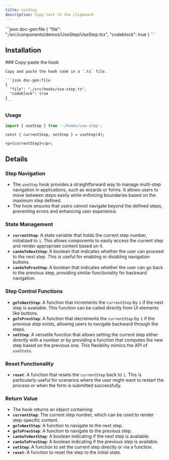 ```yaml
---
title: useStep
description: Copy text to the clipboard
---
```


<ComponentPreview name='use-step'>
```json doc-gen:file
{
  "file": "./src/components/demos/UseStep/UseStep.tsx",
  "codeblock": true
}
```
</ComponentPreview>

## Installation

<Steps>
    
  <Step>
    ### Copy-paste the hook
    
    Copy and paste the hook code in a `.ts` file.

    ```json doc-gen:file
    {
      "file": "./src/hooks/use-step.ts",
      "codeblock": true
    }
    ```

  </Step>

</Steps>

### Usage

```ts
import { useStep } from '~/hooks/use-step';
```

```tsx
const { currentStep, setStep } = useStep(4);

<p>{currentStep}</p>;
```

## Details

### Step Navigation

- The `useStep` hook provides a straightforward way to manage multi-step navigation in applications, such as wizards or forms. It allows users to move between steps easily while enforcing boundaries based on the maximum step defined.
- The hook ensures that users cannot navigate beyond the defined steps, preventing errors and enhancing user experience.

### State Management

- **`currentStep`**: A state variable that holds the current step number, initialized to `1`. This allows components to easily access the current step and render appropriate content based on it.
- **`canGoToNextStep`**: A boolean that indicates whether the user can proceed to the next step. This is useful for enabling or disabling navigation buttons.
- **`canGoToPrevStep`**: A boolean that indicates whether the user can go back to the previous step, providing similar functionality for backward navigation.

### Step Control Functions

- **`goToNextStep`**: A function that increments the `currentStep` by `1` if the next step is available. This function can be called directly from UI elements like buttons.
- **`goToPrevStep`**: A function that decrements the `currentStep` by `1` if the previous step exists, allowing users to navigate backward through the steps.
- **`setStep`**: A versatile function that allows setting the current step either directly with a number or by providing a function that computes the new step based on the previous one. This flexibility mimics the API of `useState`.

### Reset Functionality

- **`reset`**: A function that resets the `currentStep` back to `1`. This is particularly useful for scenarios where the user might want to restart the process or when the form is submitted successfully.

### Return Value

- The hook returns an object containing:
- **`currentStep`**: The current step number, which can be used to render step-specific content.
- **`goToNextStep`**: A function to navigate to the next step.
- **`goToPrevStep`**: A function to navigate to the previous step.
- **`canGoToNextStep`**: A boolean indicating if the next step is available.
- **`canGoToPrevStep`**: A boolean indicating if the previous step is available.
- **`setStep`**: A function to set the current step directly or via a function.
- **`reset`**: A function to reset the step to the initial state.

